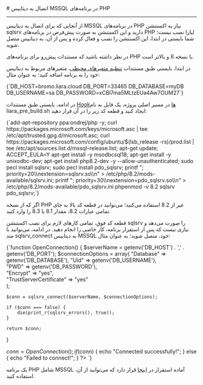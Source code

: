 

<Layout>
<Head>
<title>مستندات اتصال به دیتابیس MSSQL در PHP - لیارا</title>
<meta property="og:title" content="مستندات خدمات رایانش ابری لیارا" />
<meta property="og:description" content="مستندات مربوط به اتصال به دیتابیس MSSQL در پلتفرم PHP در لیارا"  />
<meta property="og:image" content="https://media.liara.ir/logos/liara-poster.jpg" />
</Head>
# اتصال به دیتابیس MSSQL در برنامه‌های PHP
<hr className="mb-2" />

از آنجایی که برای اتصال به دیتابیس MSSQL در برنامه‌های PHP نیاز به اکستنشن sqlsrv دارید و این اکستنشن به صورت پیش‌فرض در برنامه‌های PHP لیارا نصب نیست؛
شما بایستی در ابتدا، این اکستنشن را نصب و فعال کرده و پس از آن، به دیتابیس متصل شوید.

<Alert variant="error">
<p>
در نظر داشته باشید که مستندات پیش‌رو برای برنامه‌های PHP با نسخه 8 و بالاتر است. 
</p>
</Alert>

در ابتدا، بایستی طبق مستندات <a href="/paas/details/envs" className="text-[#2196f3] ">تنظیم متغیرهای محیطی</a>، متغیرهای مربوط به دیتابیس خود را به برنامه اضافه کنید؛ به عنوان مثال:

<div className="h-2" />
    <div dir='ltr'>
    <Highlight className="bash">
        {`DB_HOST=bromo.liara.cloud
DB_PORT=33465
DB_DATABASE=myDB
DB_USERNAME=sa
DB_PASSWORD=xCBl7ma5MLtzEUa4Aw7OUM27`}
    </Highlight>
    </div>
<div className="h-2" />

در ادامه، بایستی طبق مستندات <a href="/paas/php/how-tos/use-hooks" className="text-[#2196f3] ">Hookها</a> در مسیر اصلی پروژه، یک فایل به نام <Important>liara_pre_build.sh</Important> ایجاد کنید و قطعه کد زیر را در آن قرار دهید:
<div className="h-2" />
    <div dir='ltr'>
    <Highlight className="sh">
        {`add-apt-repository ppa:ondrej/php -y;
curl https://packages.microsoft.com/keys/microsoft.asc | tee /etc/apt/trusted.gpg.d/microsoft.asc;
curl https://packages.microsoft.com/config/ubuntu/$(lsb_release -rs)/prod.list | tee /etc/apt/sources.list.d/mssql-release.list;
apt-get update;
ACCEPT_EULA=Y apt-get install -y msodbcsql18;
apt-get install -y unixodbc-dev;
apt-get install php8.2-dev  -y --allow-unauthenticated;
sudo pecl install sqlsrv;
sudo pecl install pdo_sqlsrv;
printf "; priority=20\\nextension=sqlsrv.so\\n" > /etc/php/8.2/mods-available/sqlsrv.ini;
printf "; priority=30\\nextension=pdo_sqlsrv.so\\n" > /etc/php/8.2/mods-available/pdo_sqlsrv.ini
phpenmod -v 8.2 sqlsrv pdo_sqlsrv;`}
    </Highlight>
    </div>
<div className="h-2" />

<Alert variant="info">
<p>
اگر که از نسخه PHP غیر از 8.2 استفاده می‌کنید؛ می‌توانید در قطعه کد بالا به جای تمامی عبارات <Important>8.2</Important>، مقدار <Important>8.1</Important> یا <Important>8.3</Important> را وارد کنید.
</p>
</Alert>

قطعه کد فوق، تمامی کارهای لازم برای نصب اکستنشن <Important>sqlsrv</Important> را صورت می‌دهد و نیازی نیست که پس از استقرار برنامه، کار خاصی را انجام دهید.
در ادامه، می‌توانید با متد <Important>sqlsrv_connect</Important> به دیتابیس MSSQL خود، متصل شوید؛ به عنوان مثال:

<div className="h-2" />
    <div dir='ltr'>
    <Highlight className="bash">
        {`<?php
ini_set('display_errors', 1);
ini_set('display_startup_errors', 1);
error_reporting(E_ALL);

function OpenConnection()
{
    $serverName = getenv('DB_HOST') . ',' . getenv('DB_PORT'); 
    $connectionOptions = array(
        "Database" => getenv('DB_DATABASE'), 
        "Uid" => getenv('DB_USERNAME'),      
        "PWD" => getenv('DB_PASSWORD'),      
        "Encrypt" => "yes",                  
        "TrustServerCertificate" => "yes"    
    );

    $conn = sqlsrv_connect($serverName, $connectionOptions);

    if ($conn === false) {
        die(print_r(sqlsrv_errors(), true));
    }

    return $conn;
}

$conn = OpenConnection();
if ($conn) {
    echo "Connected successfully!";
} else {
    echo "Failed to connect!";
}
?>
`}
    </Highlight>
    </div>
<div className="h-2" />

<Alert variant="success">
<p>
یک برنامه PHP شامل MSSQL آماده استقرار در <a href="https://github.com/liara-cloud/php-getting-started/tree/mssql-connection" className="text-[#2196f3] ">اینجا</a> قرار دارد که می‌توانید از آن، استفاده کنید.
</p>
</Alert>

</Layout>